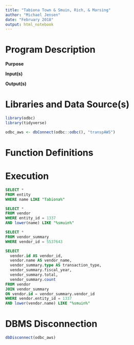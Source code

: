 ```yaml
---
title: "Tabiona Town & Smuin, Rich, & Marsing"
author: "Michael Jensen"
date: "February 2018"
output: html_notebook
---
```

# Program Description

**Purpose**



**Input(s)**



**Output(s)**



# Libraries and Data Source(s)

```r
library(odbc)
library(tidyverse)

odbc_aws <- dbConnect(odbc::odbc(), "transpAWS")
```

#  Function Definitions



# Execution

```sql
SELECT *
FROM entity
WHERE name LIKE "Tabiona%"
```

```sql
SELECT *
FROM vendor
WHERE entity_id = 1337
AND lower(name) LIKE "%smuin%"
```

```sql
SELECT *
FROM vendor_summary
WHERE vendor_id = 5537643
```

```sql
SELECT 
  vendor.id AS vendor_id,
  vendor.name AS vendor_name,
  vendor_summary.type AS transaction_type,
  vendor_summary.fiscal_year,
  vendor_summary.total,
  vendor_summary.count
FROM vendor
JOIN vendor_summary
ON vendor.id = vendor_summary.vendor_id
WHERE vendor.entity_id = 1337
AND lower(vendor.name) LIKE "%smuin%"
```

# DBMS Disconnection

```r
dbDisconnect(odbc_aws)
```